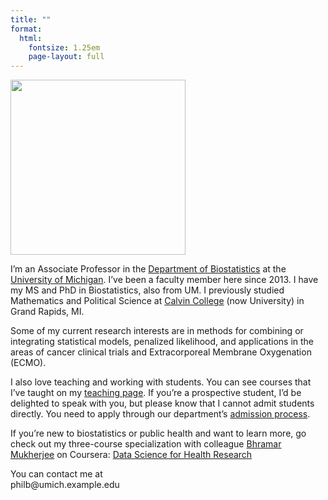 ```yaml
---
title: ""
format: 
  html:
    fontsize: 1.25em
    page-layout: full
---
```



<div class="home-intro">

![](images/Phil%20Boonstra-2-lowres_small.jpeg){width="280"}

<div>

I'm an Associate Professor in the [Department of Biostatistics](https://sph.umich.edu/biostat/) at the [University of Michigan](https://umich.edu/). I've been a faculty member here since 2013. I have my MS and PhD in Biostatistics, also from UM. I previously studied Mathematics and Political Science at [Calvin College](https://calvin.edu/) (now University) in Grand Rapids, MI.

Some of my current research interests are in methods for combining or integrating statistical models, penalized likelihood, and applications in the areas of cancer clinical trials and Extracorporeal Membrane Oxygenation (ECMO).

I also love teaching and working with students. You can see courses that I've taught on my [teaching page](teaching.qmd). If you're a prospective student, I'd be delighted to speak with you, but please know that I cannot admit students directly. You need to apply through our department's [admission process](https://www.sph.umich.edu/biostat/biostatistics-prospective-students.html).

If you're new to biostatistics or public health and want to learn more, go check out my three-course specialization with colleague [Bhramar Mukherjee](https://ysph.yale.edu/profile/bhramar-mukherjee/) on Coursera: [Data Science for Health Research](https://www.coursera.org/specializations/data-science-for-health-research)

You can contact me at <div class="email">philb@<span>umich.</span><span>example.</span>edu</div>

</div>
</div>


